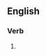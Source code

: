 ==English==

===Verb===
{{head|en|present participle}}

# {{present participle of|outperform|lang=en|nocat=1}}
